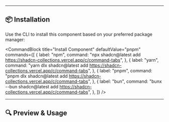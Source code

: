 
<DocHeader
  title="Command Tabs"
  description="Display tabbed CLI commands for different package managers."
/>

<div className="space-y-10">

---

## 📦 Installation

Use the CLI to install this component based on your preferred package manager:

<CommandBlock
  title="Install Component"
  defaultValue="pnpm"
  commands={[
    {
      label: "npm",
      command:
        "npx shadcn@latest add https://shadcn-collections.vercel.app/c/command-tabs",
    },
    {
      label: "yarn",
      command:
        "yarn dlx shadcn@latest add https://shadcn-collections.vercel.app/c/command-tabs",
    },
    {
      label: "pnpm",
      command:
        "pnpm dlx shadcn@latest add https://shadcn-collections.vercel.app/c/command-tabs",
    },
    {
      label: "bun",
      command:
        "bunx --bun shadcn@latest add https://shadcn-collections.vercel.app/c/command-tabs",
    },
  ]}
/>

---

## 🔍 Preview & Usage

<CodePreview component="commandtabs" />


</div>

<br/>
<br/>